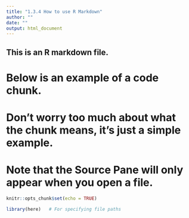 ---
title: "1.3.4 How to use R Markdown"
author: ""
date: ""
output: html_document
---

## This is an R markdown file.
# Below is an example of a code chunk.
# Don't worry too much about what the chunk means, it's just a simple example.
# Note that the Source Pane will only appear when you open a file. 

```{r setup, include=FALSE}
knitr::opts_chunk$set(echo = TRUE) 

library(here)   # For specifying file paths 

```


